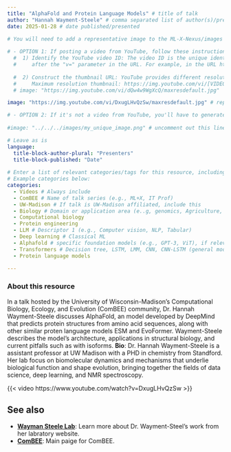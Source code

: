```yaml
---
title: "AlphaFold and Protein Language Models" # title of talk
author: "Hannah Wayment-Steele" # comma separated list of author(s)/presenter(s)
date: 2025-01-28 # date published/presented

# You will need to add a representative image to the ML-X-Nexus/images folder.
  
# - OPTION 1: If posting a video from YouTube, follow these instructions to use the "thumbnail" image from the video. 
  #  1) Identify the YouTube video ID: The video ID is the unique identifier for each YouTube video, usually found 
  #     after the "v=" parameter in the URL. For example, in the URL https://www.youtube.com/watch?v=dQw4w9WgXcQ, the video ID is dQw4w9WgXcQ.
  
  #  2) Construct the thumbnail URL: YouTube provides different resolutions for video thumbnails. Here are the formats for different resolutions. We'll use the maximum resolution.
  #     Maximum resolution thumbnail: https://img.youtube.com/vi/[VIDEO_ID]/maxresdefault.jpg. Replace [VIDEO_ID] with the actual video ID, removing the square brackets.
  # image: "https://img.youtube.com/vi/dQw4w9WgXcQ/maxresdefault.jpg"

image: "https://img.youtube.com/vi/DxugLHvQzSw/maxresdefault.jpg" # replace VIDEO_ID with youtube video ID. 

# - OPTION 2: If it's not a video from YouTube, you'll have to generate/acquire your own image. You could take a screenshot of the video's title slide (assuming video is public) or use genAI to create a relevant image.
  
#image: "../../../images/my_unique_image.png" # uncomment out this line if you're using a custom image. Adjust filename to your file name. Place image in the images folder in the repo.

# Leave as is
language: 
  title-block-author-plural: "Presenters"
  title-block-published: "Date"
  
# Enter a list of relevant categories/tags for this resource, including the type (talk, video, paper, etc.) topic of focus, and anything else that might be relevant. Please check out the tags which are already being used on Nexus by visiting https://uw-madison-datascience.github.io/ML-X-Nexus/Applications/ and looking under "Categories". Avoid repeating tags with alternative spelling (e.g., use Deep Learning rather than DL since Deep Learning is already being used.). 
# Example categories below:
categories:
  - Videos # Always include
  - ComBEE # Name of talk series (e.g., ML+X, IT Prof)
  - UW-Madison # If talk is UW-Madison affiliated, include this
  - Biology # Domain or application area (e..g, genomics, Agriculture, Physics, Science Communication, Neurosicence, etc.)
  - Computational biology
  - Protein engineering 
  - LLM # Descriptor 1 (e.g., Computer vision, NLP, Tabular)
  - Deep learning # Classical ML
  - Alphafold # specific foundation models (e.g., GPT-3, ViT), if relevant
  - Transformers # Decision tree, LSTM, LMM, CNN, CNN-LSTM (general model type)
  - Protein language models
  
---
```

### About this resource
In a talk hosted by the University of Wisconsin-Madison's Computational Biology, Ecology, and Evolution (ComBEE) community, Dr. Hannah Wayment-Steele discusses AlphaFold, an model developed by DeepMind that predicts protein structures from amino acid sequences, along with other similar proten language models ESM and EvoFormer. Wayment-Steele describes the model's architecture,  applications in structural biology, and current pitfalls such as with isoforms.
**Bio**: Dr. Hannah Wayment-Steele is a assistant professor at UW Madison with a PHD in chemistry from Standford. Her lab focus on  biomolecular dynamics and mechanisms that underlie biological function and shape evolution, bringing together the fields of data science, deep learning, and NMR spectroscopy.

<!-- MARKDOWN COMMENT:  Finally, replace the URL below with your video's URL. . If video is not on Youtube (e.g., Kaltura instead), use the following language: "**A netID is required to view ML4MI videos**: [View YYYY-MM-DD recording](https://mediaspace.wisc.edu/media/video-URL)."-->

{{< video https://www.youtube.com/watch?v=DxugLHvQzSw >}}


## See also
<!-- MARKDOWN COMMENT: Please Check the existing resources on Nexus to see if any other related resources (e.g., related books/videos, blog posts commenting on the resource, alternative approaches/frameworks, etc.) should be linked below. You may also link to resources which aren't currently on the Nexus platform, if applicable. However, if you're feeling ambitious, you may wish to post those to Nexus as well!  -->
- [**Wayman Steele Lab**](https://waymentsteelelab.org/): Learn more about Dr. Wayment-Steel's work from her labratory website.
- [**ComBEE**](https://hub.datascience.wisc.edu/communities/combee/): Main paige for ComBEE.
<!-- MARKDOWN COMMENT: If posting a talk from a specific seminar, link to the full seminar page on Nexus, e.g.,... -->
